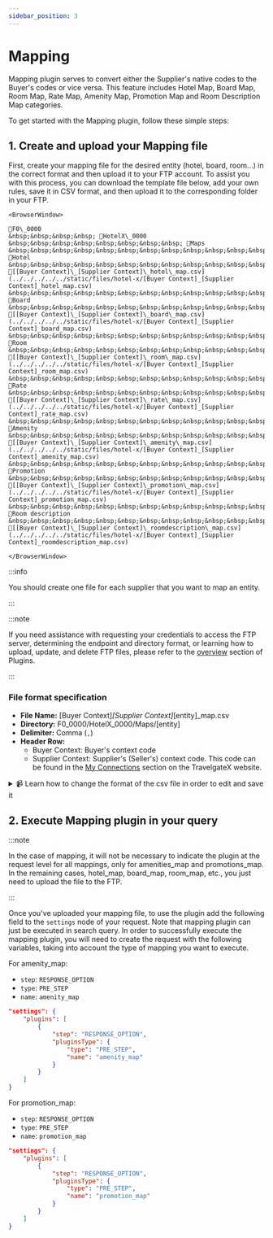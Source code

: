 ```yaml
---
sidebar_position: 3
---
```


# Mapping

Mapping plugin serves to convert either the Supplier's native codes to the Buyer's codes or vice versa. This feature includes Hotel Map, Board Map, Room Map, Rate Map, Amenity Map, Promotion Map and Room Description Map categories.

To get started with the Mapping plugin, follow these simple steps:

## 1. Create and upload your Mapping file

First, create your mapping file for the desired entity (hotel, board, room...) in the correct format and then upload it to your FTP account. To assist you with this process, you can download the template file below, add your own rules, save it in CSV format, and then upload it to the corresponding folder in your FTP.


```mdx-code-block
<BrowserWindow>

📁F0\_0000  
&nbsp;&nbsp;&nbsp;&nbsp; 📁HotelX\_0000  
&nbsp;&nbsp;&nbsp;&nbsp;&nbsp;&nbsp;&nbsp;&nbsp; 📁Maps  
&nbsp;&nbsp;&nbsp;&nbsp;&nbsp;&nbsp;&nbsp;&nbsp;&nbsp;&nbsp;&nbsp;&nbsp; 📁Hotel  
&nbsp;&nbsp;&nbsp;&nbsp;&nbsp;&nbsp;&nbsp;&nbsp;&nbsp;&nbsp;&nbsp;&nbsp;&nbsp;&nbsp;&nbsp;&nbsp; 📄[[Buyer Context]\_[Supplier Context]\_hotel\_map.csv](../../../../../static/files/hotel-x/[Buyer Context]_[Supplier Context]_hotel_map.csv)  
&nbsp;&nbsp;&nbsp;&nbsp;&nbsp;&nbsp;&nbsp;&nbsp;&nbsp;&nbsp;&nbsp;&nbsp; 📁Board  
&nbsp;&nbsp;&nbsp;&nbsp;&nbsp;&nbsp;&nbsp;&nbsp;&nbsp;&nbsp;&nbsp;&nbsp;&nbsp;&nbsp;&nbsp;&nbsp; 📄[[Buyer Context]\_[Supplier Context]\_board\_map.csv](../../../../../static/files/hotel-x/[Buyer Context]_[Supplier Context]_board_map.csv)  
&nbsp;&nbsp;&nbsp;&nbsp;&nbsp;&nbsp;&nbsp;&nbsp;&nbsp;&nbsp;&nbsp;&nbsp; 📁Room  
&nbsp;&nbsp;&nbsp;&nbsp;&nbsp;&nbsp;&nbsp;&nbsp;&nbsp;&nbsp;&nbsp;&nbsp;&nbsp;&nbsp;&nbsp;&nbsp; 📄[[Buyer Context]\_[Supplier Context]\_room\_map.csv](../../../../../static/files/hotel-x/[Buyer Context]_[Supplier Context]_room_map.csv)  
&nbsp;&nbsp;&nbsp;&nbsp;&nbsp;&nbsp;&nbsp;&nbsp;&nbsp;&nbsp;&nbsp;&nbsp; 📁Rate  
&nbsp;&nbsp;&nbsp;&nbsp;&nbsp;&nbsp;&nbsp;&nbsp;&nbsp;&nbsp;&nbsp;&nbsp;&nbsp;&nbsp;&nbsp;&nbsp; 📄[[Buyer Context]\_[Supplier Context]\_rate\_map.csv](../../../../../static/files/hotel-x/[Buyer Context]_[Supplier Context]_rate_map.csv)  
&nbsp;&nbsp;&nbsp;&nbsp;&nbsp;&nbsp;&nbsp;&nbsp;&nbsp;&nbsp;&nbsp;&nbsp; 📁Amenity  
&nbsp;&nbsp;&nbsp;&nbsp;&nbsp;&nbsp;&nbsp;&nbsp;&nbsp;&nbsp;&nbsp;&nbsp;&nbsp;&nbsp;&nbsp;&nbsp; 📄[[Buyer Context]\_[Supplier Context]\_amenity\_map.csv](../../../../../static/files/hotel-x/[Buyer Context]_[Supplier Context]_amenity_map.csv)  
&nbsp;&nbsp;&nbsp;&nbsp;&nbsp;&nbsp;&nbsp;&nbsp;&nbsp;&nbsp;&nbsp;&nbsp; 📁Promotion  
&nbsp;&nbsp;&nbsp;&nbsp;&nbsp;&nbsp;&nbsp;&nbsp;&nbsp;&nbsp;&nbsp;&nbsp;&nbsp;&nbsp;&nbsp;&nbsp; 📄[[Buyer Context]\_[Supplier Context]\_promotion\_map.csv](../../../../../static/files/hotel-x/[Buyer Context]_[Supplier Context]_promotion_map.csv)  
&nbsp;&nbsp;&nbsp;&nbsp;&nbsp;&nbsp;&nbsp;&nbsp;&nbsp;&nbsp;&nbsp;&nbsp; 📁Room description  
&nbsp;&nbsp;&nbsp;&nbsp;&nbsp;&nbsp;&nbsp;&nbsp;&nbsp;&nbsp;&nbsp;&nbsp;&nbsp;&nbsp;&nbsp;&nbsp; 📄[[Buyer Context]\_[Supplier Context]\_roomdescription\_map.csv](../../../../../static/files/hotel-x/[Buyer Context]_[Supplier Context]_roomdescription_map.csv) 

</BrowserWindow>
```


:::info

You should create one file for each supplier that you want to map an entity.

:::

:::note

If you need assistance with requesting your credentials to access the FTP server, determining the endpoint and directory format, or learning how to upload, update, and delete FTP files, please refer to the [overview](../plugins/overview) section of Plugins.

:::

### File format specification

* **File Name:** [Buyer Context]_[Supplier Context]_[entity]_map.csv
* **Directory:** F0\_0000/HotelX\_0000/Maps/[entity]
* **Delimiter:** Comma (`,`)
* **Header Row:**
   * Buyer Context: Buyer's context code
   * Supplier Context: Supplier's (Seller's) context code. This code can be found in the [My Connections](https://app.travelgatex.com/connections/myconnections) section on the TravelgateX website.


<details>
    <summary>📹 Learn how to change the format of the csv file in order to edit and save it</summary>
    <div>
        <div>[Añadir vídeo]</div>
    </div>
</details>


## 2. Execute Mapping plugin in your query

:::note

In the case of mapping, it will not be necessary to indicate the plugin at the request level for all mappings, only for amenities_map and promotions_map. In the remaining cases, hotel_map, board_map, room_map, etc., you just need to upload the file to the FTP.

:::

Once you've uploaded your mapping file, to use the plugin add the following field to the `settings` node of your request. Note that mapping plugin can just be executed in search query. In order to successfully execute the mapping plugin, you will need to create the request with the following variables, taking into account the type of mapping you want to execute.

For amenity_map:

* `step`: `RESPONSE_OPTION`
* `type`: `PRE_STEP`
* `name`: `amenity_map`

```json
"settings": {
	"plugins": [
		{
			"step": "RESPONSE_OPTION",
			"pluginsType": {
				"type": "PRE_STEP",
				"name": "amenity_map"
			}
		}
	]
}
```

For promotion_map:

* `step`: `RESPONSE_OPTION`
* `type`: `PRE_STEP`
* `name`: `promotion_map`

```json
"settings": {
	"plugins": [
		{
			"step": "RESPONSE_OPTION",
			"pluginsType": {
				"type": "PRE_STEP",
				"name": "promotion_map"
			}
		}
	]
}
```